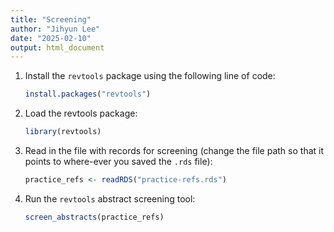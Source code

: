 ```yaml
---
title: "Screening"
author: "Jihyun Lee"
date: "2025-02-10"
output: html_document
---
```


1.  Install the `revtools` package using the following line of code:

    ```r
    install.packages("revtools")
    ```

2.  Load the revtools package:

    ```r
    library(revtools)
    ```

3.  Read in the file with records for screening (change the file path so that it points to where-ever you saved the `.rds` file):

    ```r
    practice_refs <- readRDS("practice-refs.rds")
    ```

4.  Run the `revtools` abstract screening tool:

    ```r
    screen_abstracts(practice_refs)
    
    ```
